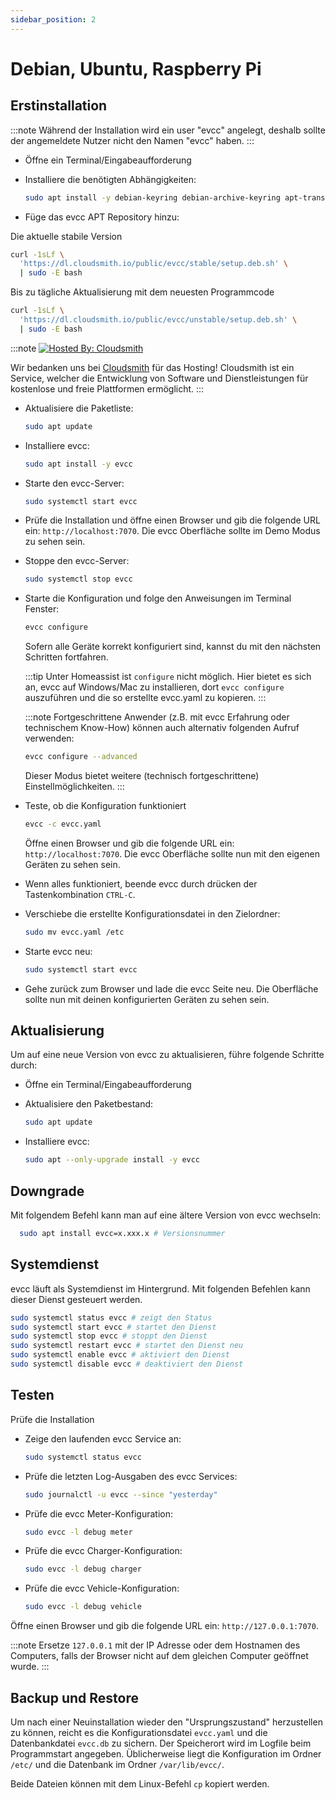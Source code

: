 ```yaml
---
sidebar_position: 2
---
```



# Debian, Ubuntu, Raspberry Pi

## Erstinstallation

:::note
Während der Installation wird ein user "evcc" angelegt, deshalb sollte der angemeldete Nutzer nicht den Namen "evcc" haben.
:::

- Öffne ein Terminal/Eingabeaufforderung
- Installiere die benötigten Abhängigkeiten:

  ```sh
  sudo apt install -y debian-keyring debian-archive-keyring apt-transport-https curl
  ```

- Füge das evcc APT Repository hinzu:

<Tabs groupId="release-type">
  <TabItem value="Release" label="Release" default>
  Die aktuelle stabile Version

```sh
curl -1sLf \
  'https://dl.cloudsmith.io/public/evcc/stable/setup.deb.sh' \
  | sudo -E bash
```

  </TabItem>
  <TabItem value="Nightly" label="Nightly">
  Bis zu tägliche Aktualisierung mit dem neuesten Programmcode

```sh
curl -1sLf \
  'https://dl.cloudsmith.io/public/evcc/unstable/setup.deb.sh' \
  | sudo -E bash
```

  </TabItem>
</Tabs>

:::note
[![Hosted By: Cloudsmith](https://img.shields.io/badge/OSS%20hosting%20by-cloudsmith-blue?logo=cloudsmith&style=flat-square)](https://cloudsmith.com)

Wir bedanken uns bei [Cloudsmith](https://cloudsmith.com) für das Hosting!
Cloudsmith ist ein Service, welcher die Entwicklung von Software und Dienstleistungen für kostenlose und freie Plattformen ermöglicht.
:::

- Aktualisiere die Paketliste:

  ```sh
  sudo apt update
  ```

- Installiere evcc:

  ```sh
  sudo apt install -y evcc
  ```

- Starte den evcc-Server:

  ```sh
  sudo systemctl start evcc
  ```

- Prüfe die Installation und öffne einen Browser und gib die folgende URL ein: `http://localhost:7070`. Die evcc Oberfläche sollte im Demo Modus zu sehen sein.

- Stoppe den evcc-Server:

  ```sh
  sudo systemctl stop evcc
  ```

- Starte die Konfiguration und folge den Anweisungen im Terminal Fenster:

  ```sh
  evcc configure
  ```

  Sofern alle Geräte korrekt konfiguriert sind, kannst du mit den nächsten Schritten fortfahren.

  :::tip
  Unter Homeassist ist `configure` nicht möglich. Hier bietet es sich an, evcc auf Windows/Mac zu installieren, dort `evcc configure` auszuführen und die so erstellte evcc.yaml zu kopieren.
  :::

  :::note
  Fortgeschrittene Anwender (z.B. mit evcc Erfahrung oder technischem Know-How) können auch alternativ folgenden Aufruf verwenden:

  ```sh
  evcc configure --advanced
  ```

  Dieser Modus bietet weitere (technisch fortgeschrittene) Einstellmöglichkeiten.
  :::

- Teste, ob die Konfiguration funktioniert

  ```sh
  evcc -c evcc.yaml
  ```

  Öffne einen Browser und gib die folgende URL ein: `http://localhost:7070`. Die evcc Oberfläche sollte nun mit den eigenen Geräten zu sehen sein.

- Wenn alles funktioniert, beende evcc durch drücken der Tastenkombination `CTRL-C`.

- Verschiebe die erstellte Konfigurationsdatei in den Zielordner:

  ```sh
  sudo mv evcc.yaml /etc
  ```

- Starte evcc neu:

  ```sh
  sudo systemctl start evcc
  ```

- Gehe zurück zum Browser und lade die evcc Seite neu. Die Oberfläche sollte nun mit deinen konfigurierten Geräten zu sehen sein.

## Aktualisierung

Um auf eine neue Version von evcc zu aktualisieren, führe folgende Schritte durch:

- Öffne ein Terminal/Eingabeaufforderung
- Aktualisiere den Paketbestand:

  ```sh
  sudo apt update
  ```

- Installiere evcc:

  ```sh
  sudo apt --only-upgrade install -y evcc
  ```

## Downgrade

Mit folgendem Befehl kann man auf eine ältere Version von evcc wechseln:

```sh
  sudo apt install evcc=x.xxx.x # Versionsnummer
```

## Systemdienst

evcc läuft als Systemdienst im Hintergrund. Mit folgenden Befehlen kann dieser Dienst gesteuert werden.

```sh
sudo systemctl status evcc # zeigt den Status
sudo systemctl start evcc # startet den Dienst
sudo systemctl stop evcc # stoppt den Dienst
sudo systemctl restart evcc # startet den Dienst neu
sudo systemctl enable evcc # aktiviert den Dienst
sudo systemctl disable evcc # deaktiviert den Dienst
```

## Testen

Prüfe die Installation

- Zeige den laufenden evcc Service an:

  ```sh
  sudo systemctl status evcc
  ```

- Prüfe die letzten Log-Ausgaben des evcc Services:

  ```sh
  sudo journalctl -u evcc --since "yesterday"
  ```

- Prüfe die evcc Meter-Konfiguration:

  ```sh
  sudo evcc -l debug meter
  ```

- Prüfe die evcc Charger-Konfiguration:

  ```sh
  sudo evcc -l debug charger
  ```

- Prüfe die evcc Vehicle-Konfiguration:

  ```sh
  sudo evcc -l debug vehicle
  ```

Öffne einen Browser und gib die folgende URL ein: `http://127.0.0.1:7070`.

:::note
Ersetze `127.0.0.1` mit der IP Adresse oder dem Hostnamen des Computers, falls der Browser nicht auf dem gleichen Computer geöffnet wurde.
:::

## Backup und Restore

Um nach einer Neuinstallation wieder den "Ursprungszustand" herzustellen zu können, reicht es die Konfigurationsdatei `evcc.yaml` und die Datenbankdatei `evcc.db` zu sichern. Der Speicherort wird im Logfile beim Programmstart angegeben. Üblicherweise liegt die Konfiguration im Ordner `/etc/` und die Datenbank im Ordner `/var/lib/evcc/`. 

Beide Dateien können mit dem Linux-Befehl `cp` kopiert werden.
